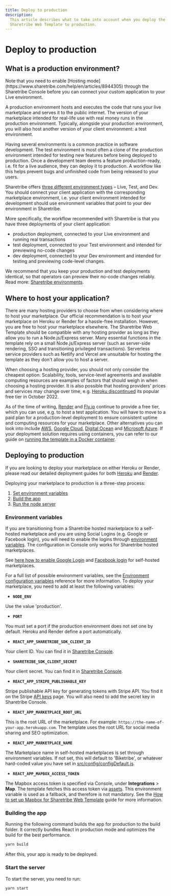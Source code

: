 ```yaml
---
title: Deploy to production
description:
  This article describes what to take into account when you deploy the
  Sharetribe Web Template to production.
---
```



# Deploy to production

## What is a production environment?

<Callout>
  Note that you need to enable [Hosting
  mode](https://www.sharetribe.com/help/en/articles/8944305) through the
  Sharetribe Console before you can connect your custom application to your Live
  environment.
</Callout>

A production environment hosts and executes the code that runs your live
marketplace and serves it to the public internet. The version of your
marketplace intended for real-life use with real money runs in the
production environment. Typically, alongside your production
environment, you will also host another version of your client
environment: a test environment.

Having several environments is a common practice in software
development. The test environment is most often a clone of the
production environment intended for testing new features before being
deployed to production. Once a development team deems a feature
production-ready, i.e. fit for a live audience, they can deploy it to
production. A workflow like this helps prevent bugs and unfinished code
from being released to your users.

Sharetribe offers
[three different environment types](https://www.sharetribe.com/docs/concepts/sharetribe-environments/#environment-types)
– Live, Test, and Dev. You should connect your client application with
the corresponding marketplace environment, i.e. your client environment
intended for development should use environment variables that point to
your dev environment in Sharetribe.

More specifically, the workflow recommended with Sharetribe is that you
have three deployments of your client application:

- production deployment, connected to your Live environment and running
  real transactions
- test deployment, connected to your Test environment and intended for
  previewing no-code changes
- dev deployment, connected to your Dev environment and intended for
  testing and previewing code-level changes.

We recommend that you keep your production and test deployments
identical, so that operators can preview their no-code changes reliably.
Read more:
[Sharetribe environments](/concepts/sharetribe-environments//#workflow-between-the-three-environments).

## Where to host your application?

There are many hosting providers to choose from when considering where
to host your marketplace. Our official recommendation is to host your
marketplace on Heroku or Render for a hassle-free installation. However,
you are free to host your marketplace elsewhere. The Sharetribe Web
Template should be compatible with any hosting provider as long as they
allow you to run a Node.js/Express server. Many essential functions in
the template rely on a small Node.js/Express server (such as server-side
rendering, SSO and transitioning privileged transactions). Serverless
service providers such as Netlify and Vercel are unsuitable for hosting
the template as they don't allow you to host a server.

When choosing a hosting provider, you should not only consider the
cheapest option. Scalability, tools, service-level agreements and
available computing resources are examples of factors that should weigh
in when choosing a hosting provider. It is also possible that hosting
providers' prices and services may change over time, e.g.
[Heroku discontinued](https://techcrunch.com/2022/08/25/heroku-announces-plans-to-eliminate-free-plans-blaming-fraud-and-abuse/)
its popular free tier in October 2022.

As of the time of writing, [Render](https://www.render.com) and
[Fly.io](https://fly.io) continue to provide a free tier, which you can
use, e.g. to host a test application. You will have to move to a paid
plan for a production-level deployment to ensure consistent uptime and
computing resources for your marketplace. Other alternatives you can
look into include [AWS](https://aws.amazon.com/),
[Google Cloud](https://cloud.google.com/),
[Digital Ocean](https://www.digitalocean.com/) and
[Microsoft Azure](https://azure.microsoft.com/). If your deployment
solution requires using containers, you can refer to our guide on
[running the template in a Docker container](/template/run-template-with-docker/).

## Deploying to production

<Callout>

If you are looking to deploy your marketplace on either Heroku or
Render, please read our detailed deployment guides for both
[Heroku](/template/how-to-deploy-template-to-heroku/) and
[Render](/tutorial/deploy-to-render/#deploy-to-render).

</Callout>

Deploying your marketplace to production is a three-step process:

1. [Set environment variables](#environment-variables)
2. [Build the app](#building-the-app)
3. [Run the node server](#starting-the-app)

### Environment variables

<Callout>

If you are transitioning from a Sharetribe hosted marketplace to a
self-hosted marketplace and you are using Social Logins (e.g. Google or
Facebook login), you will need to enable the logins through
[environment variables](/template/template-env/). The configuration in
Console only works for Sharetribe hosted marketplaces.

See [here how to enable Google Login](/how-to/enable-google-login/) and
[Facebook login](/how-to/enable-facebook-login/) for self-hosted
marketplaces.

</Callout>

For a full list of possible environment variables, see the
[Environment configuration variables](/template/template-env/) reference
for more information. To deploy your marketplace, you need to add at
least the following variables:

- **`NODE_ENV`**

Use the value 'production'.

- **`PORT`**

You must set a port if the production environment does not set one by
default. Heroku and Render define a port automatically.

- **`REACT_APP_SHARETRIBE_SDK_CLIENT_ID`**

Your client ID. You can find it in
[Sharetribe Console](https://console.sharetribe.com/advanced/applications).

- **`SHARETRIBE_SDK_CLIENT_SECRET`**

Your client secret. You can find it in
[Sharetribe Console](https://console.sharetribe.com/advanced/applications).

- **`REACT_APP_STRIPE_PUBLISHABLE_KEY`**

Stripe publishable API key for generating tokens with Stripe API. You
find it on the Stripe
[API keys](https://dashboard.stripe.com/account/apikeys) page. You will
also need to add the secret key in Sharetribe Console.

- **`REACT_APP_MARKETPLACE_ROOT_URL`**

This is the root URL of the marketplace. For example:
`https://the-name-of-your-app.herokuapp.com`. The template uses the root
URL for social media sharing and SEO optimization.

- **`REACT_APP_MARKETPLACE_NAME`**

The Marketplace name in self-hosted marketplaces is set through
environment variables. If not set, this will default to 'Biketribe', or
whatever hard-coded value you have set in
[src/config/configDefault.js](https://github.com/sharetribe/web-template/blob/main/src/config/configDefault.js#L36).

- **`REACT_APP_MAPBOX_ACCESS_TOKEN`**

The Mapbox access token is specified via Console, under
**Integrations** > **Map**. The template fetches this access token via
[assets](/references/assets/). This environment variable is used as a
fallback, and therefore is not mandatory. See the
[How to set up Mapbox for Sharetribe Web Template](/template/how-to-set-up-mapbox-for-template/)
guide for more information.

### Building the app

Running the following command builds the app for production to the build
folder. It correctly bundles React in production mode and optimizes the
build for the best performance.

```bash
yarn build
```

After this, your app is ready to be deployed.

### Start the server

To start the server, you need to run:

```bash
yarn start
```
